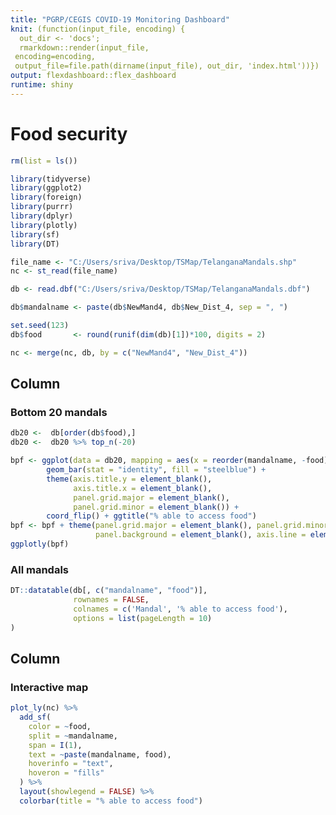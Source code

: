 ```yaml
---
title: "PGRP/CEGIS COVID-19 Monitoring Dashboard"
knit: (function(input_file, encoding) {
  out_dir <- 'docs';
  rmarkdown::render(input_file,
 encoding=encoding,
 output_file=file.path(dirname(input_file), out_dir, 'index.html'))})
output: flexdashboard::flex_dashboard
runtime: shiny
---
```


Food security
====================================

```r
rm(list = ls())

library(tidyverse)
library(ggplot2)
library(foreign)
library(purrr)
library(dplyr)
library(plotly)
library(sf)
library(DT)

file_name <- "C:/Users/sriva/Desktop/TSMap/TelanganaMandals.shp"
nc <- st_read(file_name)

db <- read.dbf("C:/Users/sriva/Desktop/TSMap/TelanganaMandals.dbf")

db$mandalname <- paste(db$NewMand4, db$New_Dist_4, sep = ", ")

set.seed(123)
db$food       <- round(runif(dim(db)[1])*100, digits = 2)

nc <- merge(nc, db, by = c("NewMand4", "New_Dist_4"))
```

Column {data-width=350}
-------------------------------------
  
### Bottom 20 mandals
```r
db20 <-  db[order(db$food),]
db20 <-  db20 %>% top_n(-20)

bpf <- ggplot(data = db20, mapping = aes(x = reorder(mandalname, -food), food)) + 
        geom_bar(stat = "identity", fill = "steelblue") +
        theme(axis.title.y = element_blank(),
              axis.title.x = element_blank(),
              panel.grid.major = element_blank(), 
              panel.grid.minor = element_blank()) +
        coord_flip() + ggtitle("% able to access food")
bpf <- bpf + theme(panel.grid.major = element_blank(), panel.grid.minor = element_blank(),
                   panel.background = element_blank(), axis.line = element_line(colour = "black"))
ggplotly(bpf)
```

### All mandals
```r
DT::datatable(db[, c("mandalname", "food")],
              rownames = FALSE, 
              colnames = c('Mandal', '% able to access food'),
              options = list(pageLength = 10)
)
``` 

Column {data-width=650}
-------------------------------------

### Interactive map
```r
plot_ly(nc) %>% 
  add_sf(
    color = ~food, 
    split = ~mandalname, 
    span = I(1),
    text = ~paste(mandalname, food),
    hoverinfo = "text",
    hoveron = "fills"
  ) %>%
  layout(showlegend = FALSE) %>%
  colorbar(title = "% able to access food")
```
